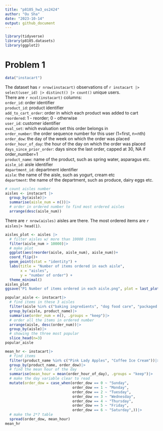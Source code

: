 ```yaml
---
title: "p8105_hw3_os2424"
author: "Ou Sha"
date: "2023-10-14"
output: github_document
---
```


```r
library(tidyverse)
library(p8105.datasets)
library(ggplot2)
```

# Problem 1
```r
data("instacart")
```
The dataset has `r nrow(instacart)` observations of `r instacart |> select(user_id) |> distinct() |> count()` unique users. \
There are `r ncol(instacart)` columns:\
`order_id`: order identifier\
`product_id`: product identifier\
`add_to_cart_order`: order in which each product was added to cart\
`reordered`: 1 - reorder; 0 - otherwise\
`user_id`: customer identifier\
`eval_set`: which evaluation set this order belongs in\
`order_number`: the order sequence number for this user (1=first, n=nth)\
`order_dow`: the day of the week on which the order was placed\
`order_hour_of_day`: the hour of the day on which the order was placed\
`days_since_prior_order`: days since the last order, capped at 30, NA if order_number=1\
`product_name`: name of the product, such as spring water, asparagus etc.\
`aisle_id`: aisle identifier\
`department_id`: department identifier\
`aisle`: the name of the aisle, such as yogurt, cream etc\
`department`: the name of the department, such as produce, dairy eggs etc.

```r
# count aisles number
aisles <- instacart |>
  group_by(aisle)|>
  summarise(aisle_num = n())|>
  # order in ordered number to find most ordered aisles
  arrange(desc(aisle_num))
```
There are `r nrow(aisles)` aisles are there. The most ordered items are `r aisles|> head(1)`.\

```r
aisles_plot <- aisles |>
  # filter aisles w/ more than 10000 items
  filter(aisle_num > 10000)|>
  # make plot
  ggplot(aes(reorder(aisle, aisle_num), aisle_num))+
  coord_flip()+
  geom_point(stat = "identity") + 
  labs(title = "Number of items ordered in each aisle",
       x = "aisles",
       y = "number of order") +
  theme_minimal()
aisles_plot
ggsave("P1 Number of items ordered in each aisle.png", plot = last_plot())
```
```r
popular_aisle <- instacart|>
  # find items in these 3 aisles
  filter(aisle %in% c("baking ingredients", "dog food care", "packaged vegetables fruits"))|>
  group_by(aisle, product_name)|>
  summarise(order_num = n(), .groups = "keep")|>
  # order all the items in ordered number
  arrange(aisle, desc(order_num))|>
  group_by(aisle)|>
  # showing the three most popular
  slice_head(n=3)
popular_aisle
```

```r
mean_hr <- instacart|>
  # find items 
  filter(product_name %in% c("Pink Lady Apples", "Coffee Ice Cream"))|>
  group_by(product_name, order_dow)|>
  # find the mean hour of the day
  summarise(mean_hour = mean(order_hour_of_day), .groups = "keep")|>
  # make the day variable clear to read
  mutate(order_dow = case_when(order_dow == 0 ~ "Sunday", 
                               order_dow == 1 ~ "Monday",
                               order_dow == 2 ~ "Tuesday",
                               order_dow == 3 ~ "Wednesday",
                               order_dow == 4 ~ "Thursday",
                               order_dow == 5 ~ "Friday",
                               order_dow == 6 ~ "Saturday",))|>
  # make the 2*7 table
  spread(order_dow, mean_hour)
mean_hr
```
